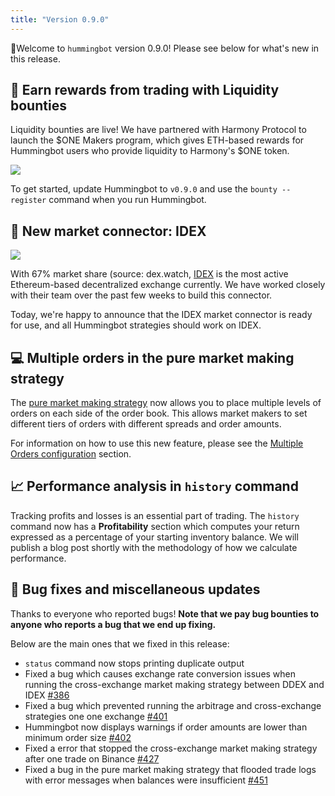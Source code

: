 ```yaml
---
title: "Version 0.9.0"
---
```


🚀Welcome to `hummingbot` version 0.9.0! Please see below for what's new in this release.

## 🏃 Earn rewards from trading with Liquidity bounties

Liquidity bounties are live! We have partnered with Harmony Protocol to launch the $ONE Makers program, which gives ETH-based rewards for Hummingbot users who provide liquidity to Harmony's $ONE token.

![](/img/bounty-register.png)

To get started, update Hummingbot to `v0.9.0` and use the `bounty --register` command when you run Hummingbot.

## 🔗 New market connector: IDEX

![](/img/idex-logo.png)

With 67% market share (source: dex.watch, [IDEX](https://idex.market) is the most active Ethereum-based decentralized exchange currently. We have worked closely with their team over the past few weeks to build this connector.

Today, we're happy to announce that the IDEX market connector is ready for use, and all Hummingbot strategies should work on IDEX.

## 💻 Multiple orders in the pure market making strategy

The [pure market making strategy](/strategies/pure-market-making/) now allows you to place multiple levels of orders on each side of the order book. This allows market makers to set different tiers of orders with different spreads and order amounts.

For information on how to use this new feature, please see the [Multiple Orders configuration](/strategies/order-levels/) section.

## 📈 Performance analysis in `history` command

Tracking profits and losses is an essential part of trading. The `history` command now has a **Profitability** section which computes your return expressed as a percentage of your starting inventory balance. We will publish a blog post shortly with the methodology of how we calculate performance.

## 🐞 Bug fixes and miscellaneous updates

Thanks to everyone who reported bugs! **Note that we pay bug bounties to anyone who reports a bug that we end up fixing.**

Below are the main ones that we fixed in this release:

- `status` command now stops printing duplicate output
- Fixed a bug which causes exchange rate conversion issues when running the cross-exchange market making strategy between DDEX and IDEX [#386](https://github.com/CoinAlpha/hummingbot/issues/386)
- Fixed a bug which prevented running the arbitrage and cross-exchange strategies one one exchange [#401](https://github.com/CoinAlpha/hummingbot/issues/401)
- Hummingbot now displays warnings if order amounts are lower than minimum order size [#402](https://github.com/CoinAlpha/hummingbot/issues/402)
- Fixed a error that stopped the cross-exchange market making strategy after one trade on Binance [#427](https://github.com/CoinAlpha/hummingbot/issues/427)
- Fixed a bug in the pure market making strategy that flooded trade logs with error messages when balances were insufficient [#451](https://github.com/CoinAlpha/hummingbot/issues/451)
